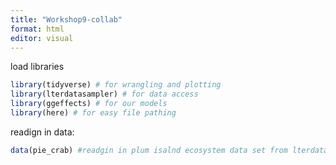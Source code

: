 ```yaml
---
title: "Workshop9-collab"
format: html
editor: visual
---
```


load libraries

```r
library(tidyverse) # for wrangling and plotting
library(lterdatasampler) # for data access
library(ggeffects) # for our models
library(here) # for easy file pathing
```




readign in data:
```r
data(pie_crab) #readgin in plum isalnd ecosystem data set from lterdata package
```

